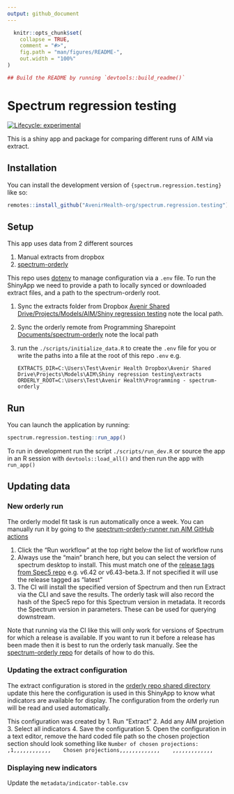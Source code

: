 ```yaml
---
output: github_document
---
```


<!-- README.md is generated from README.Rmd. Please edit that file -->

```r
  knitr::opts_chunk$set(
    collapse = TRUE,
    comment = "#>",
    fig.path = "man/figures/README-",
    out.width = "100%"
)
```

```r
## Build the README by running `devtools::build_readme()`
```

# Spectrum regression testing

<!-- badges: start -->
[![Lifecycle: experimental](https://img.shields.io/badge/lifecycle-experimental-orange.svg)](https://lifecycle.r-lib.org/articles/stages.html#experimental)
<!-- badges: end -->

This is a shiny app and package for comparing different runs of AIM via extract.

## Installation

You can install the development version of `{spectrum.regression.testing}` like so:

```r
remotes::install_github("AvenirHealth-org/spectrum.regression.testing")
```

## Setup

This app uses data from 2 different sources

1. Manual extracts from dropbox
2. [spectrum-orderly](https://github.com/avenirHealth-org/spectrum-orderly)

This repo uses [dotenv](https://github.com/gaborcsardi/dotenv) to manage configuration via a `.env` file. To run the ShinyApp we need to provide a
path to locally synced or downloaded extract files, and a path to the spectrum-orderly root.

1. Sync the extracts folder from Dropbox [Avenir Shared Drive/Projects/Models/AIM/Shiny regression testing](https://www.dropbox.com/scl/fo/7s2euzmaochus4gn1m6fx/AHCiBYBtAOlgbO644mNdFh4?rlkey=xae0wwt1h7qumxh3i8cx129c0&st=smwhkw95&dl=0) note the local path.
1. Sync the orderly remote from Programming Sharepoint [Documents/spectrum-orderly](https://futuresinstitute.sharepoint.com/:f:/s/Programming/Es57cTFvF_tKv0KzTKacj_sBaCtvQKke_UtfB8_dzE-LzQ?e=leTSxM) note the local path
1. run the `./scripts/initialize_data.R` to create the `.env` file for you or write the paths into a file at the root of this repo `.env` e.g.
   ```
   EXTRACTS_DIR=C:\Users\Test\Avenir Health Dropbox\Avenir Shared Drive\Projects\Models\AIM\Shiny regression testing\extracts
   ORDERLY_ROOT=C:\Users\Test\Avenir Health\Programming - spectrum-orderly
   ```

## Run

You can launch the application by running:

```r
spectrum.regression.testing::run_app()
```

To run in development run the script `./scripts/run_dev.R` or source the app in an R session with `devtools::load_all()` and then run the app with `run_app()`

## Updating data

### New orderly run

The orderly model fit task is run automatically once a week. You can manually run it by going to the [spectrum-orderly-runner run AIM GitHub actions](https://github.com/AvenirHealth-org/spectrum-orderly-runner/actions/workflows/run-aim.yaml)

1. Click the "Run workflow" at the top right below the list of workflow runs
1. Always use the "main" branch here, but you can select the version of spectrum desktop to install. This must match one of the [release tags from Spec5 repo](https://github.com/AvenirHealth-org/Spec5/releases) e.g. v6.42 or v6.43-beta.3. If not specified it will use the release tagged as "latest"
1. The CI will install the specified version of Spectrum and then run Extract via the CLI and save the results. The orderly task will also record the hash of the Spec5 repo for this Spectrum version in metadata. It records the Spectrum version in parameters. These can be used for querying downstream.

Note that running via the CI like this will only work for versions of Spectrum for which a release is available. If you want to run it before a release has been made
then it is best to run the orderly task manually. See the [spectrum-orderly repo](https://github.com/AvenirHealth-org/spectrum-orderly/) for details of how to do this.

### Updating the extract configuration

The extract configuration is stored in the [orderly repo shared directory](https://github.com/AvenirHealth-org/spectrum-orderly/blob/main/shared/aim_extract_template.ex) update this here
the configuration is used in this ShinyApp to know what indicators are available for display. The configuration from the orderly run will be read and used automatically.

This configuration was created by
1. Run "Extract"
2. Add any AIM projetion
3. Select all indicators
4. Save the configuration
5. Open the configuration in a text editor, remove the hard coded file path so the chosen projection section should look something like
   ```
   Number of chosen projections: ,1,,,,,,,,,,,,
   Chosen projections,,,,,,,,,,,,,
   ,,,,,,,,,,,,,
   ```

### Displaying new indicators

Update the `metadata/indicator-table.csv`

